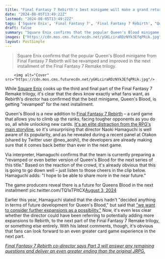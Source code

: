 ```yaml
---
title: "Final Fantasy 7 Rebirth's best minigame will make a grand return in Part 3 of the Remake trilogy with a 'revamped or even better version'"
date: "2024-08-05T13:49:22Z"
lastmod: "2024-08-05T13:49:22Z"
tags: ['Square Enix', 'Final Fantasy 7', 'Final Fantasy 7 Rebirth', "Queen's Blood", 'Minigame', 'JRPG']
draft: false
summary: "Square Enix confirms that the popular Queen's Blood minigame from Final Fantasy 7 Rebirth will be revamped and improved in the next installment of the Final Fantasy 7 Remake trilogy."
images: ["https://cdn.mos.cms.futurecdn.net/yGKLciraRDzNYk3EfqPRik.jpg"]
layout: PostSimple
---
```

> Square Enix confirms that the popular Queen's Blood minigame from Final Fantasy 7 Rebirth will be revamped and improved in the next installment of the Final Fantasy 7 Remake trilogy.


        <img alt="Cover" src="https://cdn.mos.cms.futurecdn.net/yGKLciraRDzNYk3EfqPRik.jpg"/>
        
While [Square Enix](https://www.gamesradar.com/tag/square_enix/) cooks up the third and final part of the Final Fantasy 7 Remake trilogy, it's clear that the devs know exactly what fans want, as Rebirth's director has confirmed that the best minigame, Queen's Blood, is getting "revamped" for the next installment. 

Queen's Blood is a new addition to [<u>Final Fantasy 7 Rebirth</u>](https://www.gamesradar.com/final-fantasy-7-rebirth-guide/) – a card game that allows you to climb up the ranks, facing tougher opponents as you do so, all while unlocking new cards. [<u>It's an elite distraction from the RPG's main storyline</u>](https://www.gamesradar.com/the-queens-blood-card-game-is-final-fantasy-7-rebirths-best-addition-and-the-rpgs-greatest-distraction/), so it's unsurprising that director Naoki Hamaguchi is well aware of its popularity, and as he revealed during a recent panel at Otakon (shared by Twitter user @neo_aoshi), the developers are already making sure that it comes back better than ever in the next game.

Via interpreter, Hamaguchi confirms that the team is currently preparing a "revamped or even better version of Queen's Blood for the next series of this title." Based on the reaction of the crowd, it's already obvious that this is going to go down well – just listen to those cheers in the clip below. Hamaguchi adds: "I hope to be able to share more in the near future."

The game producers reveal there is a future for Queens Blood in the next installment! pic.twitter.com/TQ1xTPItCX[August 3, 2024](https://twitter.com/neo_aoshi/status/1819841781204156672)

Earlier this year, Hamaguchi stated that the devs hadn't "decided anything in terms of future development for Queen's Blood," but said that [<u>"we want to consider further expansions as a possibility."</u>](https://www.gamesradar.com/final-fantasy-7-rebirth-director-says-queens-blood-expansions-are-a-possibility-following-very-positive-feedback-to-the-jrpgs-best-minigame/) Now, it's even less clear whether the director could have been referring to potentially adding more expansions to Rebirth, to the next part of the Final Fantasy 7 Remake trilogy, or something else entirely. With his latest comments, though, it's obvious that fans can look forward to an even greater card game experience in the next part.

[<u><em>Final Fantasy 7 Rebirth co-director says Part 3 will answer any remaining questions and deliver an even greater ending than the original JRPG.</em></u>](https://www.gamesradar.com/games/final-fantasy/final-fantasy-7-rebirth-co-director-says-part-3-will-answer-any-remaining-questions-and-deliver-an-even-greater-ending-than-the-original-jrpg/)
        